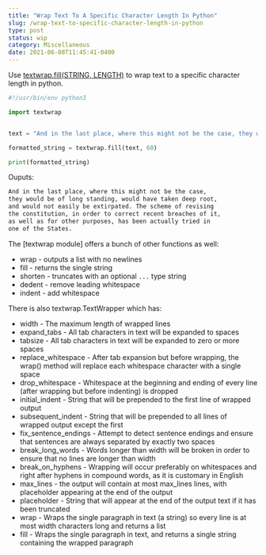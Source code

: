 ```yaml
---
title: "Wrap Text To A Specific Character Length In Python"
slug: /wrap-text-to-specific-character-length-in-python
type: post
status: wip
category: Miscellaneous
date: 2021-06-08T11:45:41-0400
---
```


Use [textwrap.fill(STRING, LENGTH)](https://docs.python.org/3/library/textwrap.html#textwrap.fill) to wrap text to a specific character length in python. 


```python
#!/usr/bin/env python3

import textwrap


text = "And in the last place, where this might not be the case, they would be of long standing, would have taken deep root, and would not easily be extirpated. The scheme of revising the constitution, in order to correct recent breaches of it, as well as for other purposes, has been actually tried in one of the States."

formatted_string = textwrap.fill(text, 60)

print(formatted_string)
```

Ouputs:

```txt
And in the last place, where this might not be the case,
they would be of long standing, would have taken deep root,
and would not easily be extirpated. The scheme of revising
the constitution, in order to correct recent breaches of it,
as well as for other purposes, has been actually tried in
one of the States.
```

The [textwrap module] offers a bunch of other functions as well:

- wrap - outputs a list with no newlines
- fill - returns the single string
- shorten - truncates with an optional `...` type string
- dedent - remove leading whitespace
- indent - add whitespace

There is also textwrap.TextWrapper which has:

- width - The maximum length of wrapped lines
- expand_tabs - All tab characters in text will be expanded to spaces  
- tabsize - All tab characters in text will be expanded to zero or more spaces
- replace_whitespace - After tab expansion but before wrapping, the wrap() method will replace each whitespace character with a single space
- drop_whitespace - Whitespace at the beginning and ending of every line (after wrapping but before indenting) is dropped
- initial_indent - String that will be prepended to the first line of wrapped output
- subsequent_indent - String that will be prepended to all lines of wrapped output except the first
- fix_sentence_endings - Attempt to detect sentence endings and ensure that sentences are always separated by exactly two spaces
- break_long_words - Words longer than width will be broken in order to ensure that no lines are longer than width
- break_on_hyphens - Wrapping will occur preferably on whitespaces and right after hyphens in compound words, as it is customary in English
- max_lines - the output will contain at most max_lines lines, with placeholder appearing at the end of the output
- placeholder - String that will appear at the end of the output text if it has been truncated
- wrap - Wraps the single paragraph in text (a string) so every line is at most width characters long and returns a list
- fill - Wraps the single paragraph in text, and returns a single string containing the wrapped paragraph





